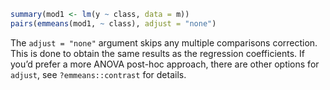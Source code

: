```r
summary(mod1 <- lm(y ~ class, data = m))
pairs(emmeans(mod1, ~ class), adjust = "none")
```

The `adjust = "none"` argument skips any multiple comparisons
correction. This is done to obtain the same results as the regression
coefficients. If you'd prefer a more ANOVA post-hoc approach, there
are other options for `adjust`, see `?emmeans::contrast` for details.
